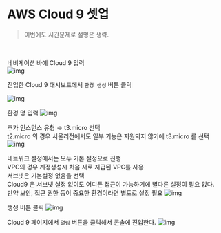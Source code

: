 # AWS Cloud 9 셋업
> 이번에도 시간문제로 설명은 생략.
<br/>

네비게이션 바에 Cloud 9 입력<br/>
![img](https://raw.githubusercontent.com/chagchagchag/docs-argocd-setup-at-eks/main/pages/0-setup-access-tools/img/2-SETUP-AWS-CLOUD-9/1.png)
<br/>

진입한 Cloud 9 대시보드에서 `환경 생성` 버튼 클릭<br/>

![img](https://raw.githubusercontent.com/chagchagchag/docs-argocd-setup-at-eks/main/pages/0-setup-access-tools/img/2-SETUP-AWS-CLOUD-9/2.png)
<br/>

환경 명 입력
![img](https://raw.githubusercontent.com/chagchagchag/docs-argocd-setup-at-eks/main/pages/0-setup-access-tools/img/2-SETUP-AWS-CLOUD-9/3.png)
<br/>

추가 인스턴스 유형 → t3.micro 선택<br/>
t2.micro 의 경우 서울리전에서도 일부 기능은 지원되지 않기에 t3.micro 를 선택<br/>
![img](https://raw.githubusercontent.com/chagchagchag/docs-argocd-setup-at-eks/main/pages/0-setup-access-tools/img/2-SETUP-AWS-CLOUD-9/41.png)
<br/>

네트워크 설정에서는 모두 기본 설정으로 진행<br/>
VPC의 경우 계정생성시 처음 새로 지급된 VPC를 사용<br/>
서브넷은 기본설정 없음을 선택<br/>
Cloud9 은 서브넷 설정 없이도 어디든 접근이 가능하기에 별다른 설정이 필요 없다.<br/>
만약 보안, 접근 권한 등이 중요한 환경이라면 별도로 설정 필요
![img](https://raw.githubusercontent.com/chagchagchag/docs-argocd-setup-at-eks/main/pages/0-setup-access-tools/img/2-SETUP-AWS-CLOUD-9/5.png)
<br/>

생성 버튼 클릭
![img](https://raw.githubusercontent.com/chagchagchag/docs-argocd-setup-at-eks/main/pages/0-setup-access-tools/img/2-SETUP-AWS-CLOUD-9/6.png)
<br/>

Cloud 9 페이지에서 `열림` 버튼을 클릭해서 콘솔에 진입한다.
![img](https://raw.githubusercontent.com/chagchagchag/docs-argocd-setup-at-eks/main/pages/0-setup-access-tools/img/2-SETUP-AWS-CLOUD-9/7.png)